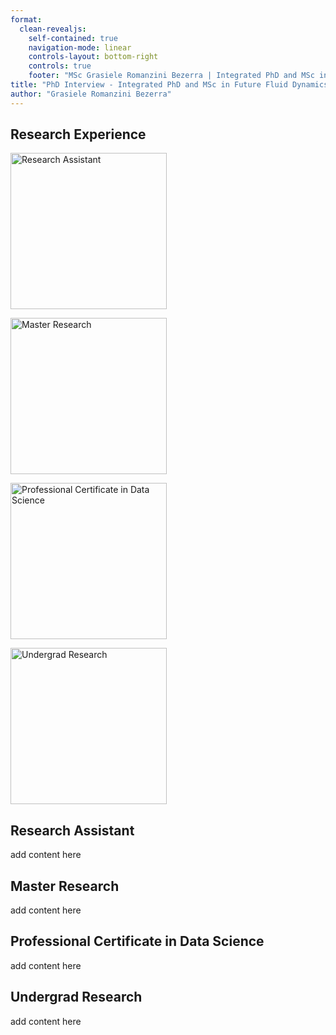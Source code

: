 ```yaml
---
format: 
  clean-revealjs:
    self-contained: true
    navigation-mode: linear
    controls-layout: bottom-right
    controls: true
    footer: "MSc Grasiele Romanzini Bezerra | Integrated PhD and MSc in Future Fluid Dynamics | [📋](#research-experience)"
title: "PhD Interview - Integrated PhD and MSc in Future Fluid Dynamics"
author: "Grasiele Romanzini Bezerra"
---
```


## Research Experience

<!--
Obs: Replace the images! You can also remove the image caption and increase the size of img.
-->

::: {layout-ncol=2}

[![Research Assistant](../assets/imgs/experience/headers/RA_header.png){width="250"}](#research-assistant)

[![Master Research](../assets/imgs/experience/headers/MS_header.png){width="250"}](#master-student)

:::

::: {layout-ncol=2}

[![Professional Certificate in Data Science](../assets/imgs/experience/headers/DS_header.png){width="250"}](#scientific-initiation)

[![Undergrad Research](../assets/imgs/experience/headers/IC_header.png){width="250"}](#data-science-internship)

:::

## Research Assistant

add content here

## Master Research

add content here

## Professional Certificate in Data Science

add content here

## Undergrad Research

add content here
